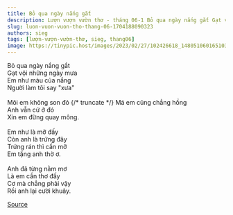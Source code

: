 ```yaml
---
title: Bỏ qua ngày nắng gắt
description: Lượn vượn vườn thơ - tháng 06-1 Bỏ qua ngày nắng gắt Gạt vội những ngày mưa
slug: luon-vuon-vuon-tho-thang-06-1704188090323
authors: sieg
tags: [lượn-vượn-vườn-thơ, sieg, thang06]
image: https://tinypic.host/images/2023/02/27/102426618_148051060165103_7523345882959423353_n.th.jpg
---
```


Bỏ qua ngày nắng gắt\
Gạt vội những ngày mưa\
Em như màu của nắng\
Người làm tôi say "xưa"\
\
Môi em không son đỏ
{/* truncate */}
Má em cũng chẳng hồng\
Anh vẫn cứ ở đó\
Xin em đừng quay mông.\
\
Em như là mỡ đấy\
Còn anh là trứng đây\
Trứng rán thì cần mỡ\
Em tặng anh thờ ơ.\
\
Anh đã từng nằm mơ\
Là em cần thơ đấy\
Cơ mà chẳng phải vậy\
Rồi anh lại cười khuây.

[Source](https://www.facebook.com/ape.poem/posts/pfbid0gfwWbjNSsrTsRCzL6nKe1uQn55xmya6neRrh2BKvxZ46hpjr3jBsvHwTWK8SfsLAl)
